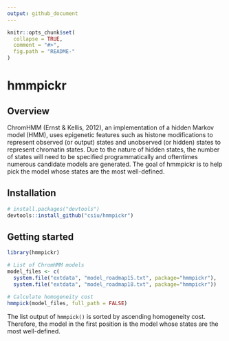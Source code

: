 ```yaml
---
output: github_document
---
```


```r
knitr::opts_chunk$set(
  collapse = TRUE,
  comment = "#>",
  fig.path = "README-"
)
```

# hmmpickr

## Overview

ChromHMM (Ernst & Kellis, 2012), an implementation of a hidden Markov model 
(HMM), uses epigenetic features such as histone modifications to represent 
observed (or output) states and unobserved (or hidden) states to represent 
chromatin states. Due to the nature of hidden states, the number of states will
need to be specified programmatically and oftentimes numerous candidate models 
are generated. The goal of hmmpickr is to help pick the model whose states are
the most well-defined.

## Installation

```r
# install.packages("devtools")
devtools::install_github("csiu/hmmpickr")
```

## Getting started

```r
library(hmmpickr)

# List of ChromHMM models
model_files <- c(
  system.file("extdata", "model_roadmap15.txt", package="hmmpickr"),
  system.file("extdata", "model_roadmap18.txt", package="hmmpickr"))

# Calculate homogeneity cost
hmmpick(model_files, full_path = FALSE)

```

The list output of `hmmpick()` is sorted by ascending homogeneity cost. 
Therefore, the model in the first position is the model whose states are the 
most well-defined.



